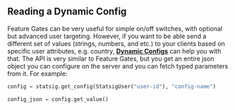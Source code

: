 ## Reading a Dynamic Config

Feature Gates can be very useful for simple on/off switches, with optional but advanced user targeting. However, if you want to be able send a different set of values (strings, numbers, and etc.) to your clients based on specific user attributes, e.g. country, [**Dynamic Configs**](/dynamic-config) can help you with that. The API is very similar to Feature Gates, but you get an entire json object you can configure on the server and you can fetch typed parameters from it. For example:

```python
config = statsig.get_config(StatsigUser("user-id"), "config-name")

config_json = config.get_value()
```


